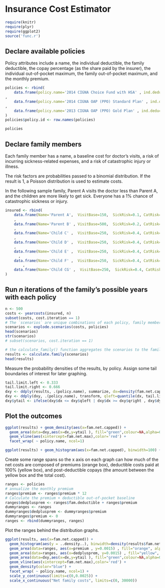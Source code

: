 Insurance Cost Estimator
========================================================

```r
require(knitr)
require(plyr)
require(ggplot2)
source('func.r')
```


## Declare available policies

Policy attributes include a name, the individual deductible, the family deductible, the copay percentage (as the share paid by the insurer), the individual out-of-pocket maximum, the family out-of-pocket maximum, and the monthly premium.


```r

policies <- rbind(
    data.frame(policy.name='2014 CIGNA Choice Fund with HSA' , ind.deductible=1500, fam.deductible=3000, copay.pct=.80, ind.oop.max=1500, fam.oop.max=12000, premium=(186.75*2))
,
    data.frame(policy.name='2014 CIGNA OAP (PPO) Standard Plan' , ind.deductible=600, fam.deductible=1200, copay.pct=.80, ind.oop.max=600, fam.oop.max=4800, premium=(236.67*2))
,
    data.frame(policy.name='2013 CIGNA OAP (PPO) Gold Plan' , ind.deductible=600, fam.deductible=1200, copay.pct=.80, ind.oop.max=2400, fam.oop.max=4800, premium=(166.67*2))
)
policies$policy.id <- row.names(policies)

policies

```

## Declare family members

Each family member has a name, a baseline cost for doctor's visits, a risk of incurring sickness-related expenses, and a risk of catastrophic injury or illness. 

The risk factors are probabilities passed to a binomial distribution. If the result is 1, a Poisson distribution is used to estimate costs. 

In the following sample family, Parent A visits the doctor less than Parent A, and the children are more likely to get sick. Everyone has a 1% chance of catastrophic sickness or injury.

```r
insured <- rbind(
    data.frame(Name='Parent A',  VisitBase=150,  SickRisk=0.1, CatRisk=0.01)
    ,
    data.frame(Name='Parent B' , VisitBase=500,  SickRisk=0.2, CatRisk=0.01)
    ,
    data.frame(Name='Child C' ,  VisitBase=250,  SickRisk=0.4, CatRisk=0.01)
    ,
    data.frame(Name='Child D' ,  VisitBase=250,  SickRisk=0.4, CatRisk=0.01)
    ,
    data.frame(Name='Child E' ,  VisitBase=250,  SickRisk=0.4, CatRisk=0.01)
      ,
    data.frame(Name='Child F' ,  VisitBase=250,  SickRisk=0.4, CatRisk=0.01)
        ,
    data.frame(Name='Child CG' ,  VisitBase=250,  SickRisk=0.4, CatRisk=0.01)
)
```


## Run _n_ iterations of the family's possible years with each policy

```r
n <- 500
costs <- yearcosts(insured, n)
subset(costs, cost.iteration == 1)
# The `scenarios` are unique combinations of each policy, family member, and iteration year
scenarios <- explode.scenarios(costs, policies)
head(scenarios)
str(scenarios)
# subset(scenarios, cost.iteration == 1)

# the calculate_family() function aggregates the scenarios to the family level
results <- calculate.family(scenarios)
head(results)
```


Measure the probability densities of the results, by policy. Assign some tail boundaries of interest for later graphing.


```r
tail.limit.left <- 0.333
tail.limit.right <- 0.666
dxy <- ddply(results, .(policy.name), summarize, dx=density(fam.net.capped)$x, dy=density(fam.net.capped)$y )
dxy <- ddply(dxy, .(policy.name), transform, qleft=quantile(dx, tail.limit.left), qright=quantile(dx, tail.limit.right))
dxy$ytail <- ifelse(dxy$dx <= dxy$qleft | dxy$dx >= dxy$qright , dxy$dy, 0)

```

## Plot the outcomes

```r
ggplot(results) + geom_density(aes(x=fam.net.capped)) +
  geom_area(data=dxy,aes(x=dx,y=ytail ), fill="green",colour=NA,alpha=0.5) +
  geom_vline(aes(xintercept=fam.net.max),color='red') + 
  facet_wrap( ~ policy.name, ncol=1)

ggplot(results) + geom_histogram(aes(x=fam.net.capped), binwidth=100) +geom_vline(aes(xintercept=fam.net.max),color='red')+ facet_wrap( ~ policy.name, ncol=1)

```

Create some range spans so the x axis on each graph can how much of the net costs are composed of premiums (orange box), deductible costs paid at 100% (yellow box), and post-deductible copays (the amount between the yellow box and the total cost).


```r
ranges <- policies
# annualize the monthly premium
ranges$premium <- ranges$premium * 12
# Calculate the premium + deductible out-of-pocket baseline
ranges$dedplusprem <- ranges$fam.deductible + ranges$premium 
dummyranges <- ranges
dummyranges$dedplusprem <- dummyranges$premium 
dummyranges$premium <- 0
ranges <- rbind(dummyranges, ranges)
```

Plot the ranges behind the distribution graphs.

```r
ggplot(results, aes(x=fam.net.capped)) +
  geom_histogram(aes(y = ..density..), binwidth=density(results$fam.net.capped)$bw) +
  geom_area(data=ranges, aes(x=premium , y=0.0015) , fill="orange", alpha=0.5) + 
  geom_area(data=ranges, aes(x=dedplusprem, y=0.0015) , fill="yellow", alpha=0.5) +
  geom_area(data=dxy,aes(x=dx,y=ytail ), fill="green",colour=NA,alpha=0.5) +
  geom_vline(aes(xintercept=fam.net.max),color='red') +
  geom_density(color="blue") +
  facet_wrap( ~ policy.name, ncol=1) +
  scale_y_continuous(limits=c(0,0.0025)) +
  scale_x_continuous("Net family costs", limits=c(0, 30000))
```

